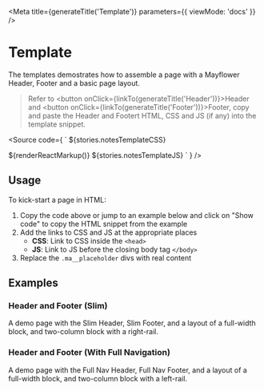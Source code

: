 

<Meta
  title={generateTitle('Template')}
  parameters={{
    viewMode: 'docs'
  }}
/>

# Template

The templates demostrates how to assemble a page with a Mayflower Header, Footer and a basic page layout.

> Refer to <button onClick={linkTo(generateTitle('Header'))}>Header</button> and <button onClick={linkTo(generateTitle('Footer'))}>Footer</button>, copy and paste the Header and Footert HTML, CSS and JS (if any) into the template snippet.

<Source code={
  `
  ${stories.notesTemplateCSS}
<body>
  ${renderReactMarkup(<stories.Template renderHeader='// Insert Header HTML here' renderFooter = '// Insert Footer HTML here' />)}
  ${stories.notesTemplateJS}
</body>
  `
} />


## Usage
To kick-start a page in HTML:
1. Copy the code above or jump to an example below and click on "Show code" to copy the HTML snippet from the example
4. Add the links to CSS and JS at the appropriate places
    - **CSS**: Link to CSS inside the `<head>`
    - **JS**: Link to JS before the closing body tag `</body>`
5. Replace the `.ma__placeholder` divs with real content



## Examples

### Header and Footer (Slim)
A demo page with the Slim Header, Slim Footer, and a layout of a full-width block, and two-column block with a right-rail.

<Canvas>
    <Story story={stories.templateBasic} />
</Canvas>

### Header and Footer (With Full Navigation)
A demo page with the Full Nav Header, Full Nav Footer, and a layout of a full-width block, and two-column block with a left-rail.

<Canvas>
    <Story story={stories.templateFull} />
</Canvas>

